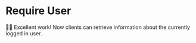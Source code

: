 # Require User

👨‍💼 Excellent work! Now clients can retrieve information about the currently logged in user.
